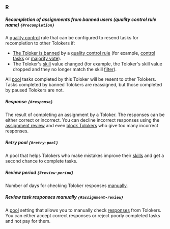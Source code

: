 ### R

##### Recompletion of assignments from banned users (quality control rule name) `{#recompletion}`
A [quality control](#quality-control) rule that can be configured to resend tasks for recompletion to other Tolokers if:

  - [The Toloker is banned](#banning-tolokers) by a [quality control rule](#quality-control-rule) (for example, [control tasks](#control-task) or [majority vote](#majority-vote)).
  - The Toloker's [skill](#skill) value changed (for example, the Toloker's skill value dropped and they no longer match the skill [filter](#filters)).

All [pool](#pool) tasks completed by this Toloker will be resent to other Tolokers. Tasks completed by banned Tolokers are reassigned, but those completed by paused Tolokers are not.

##### Response `{#response}`

The result of completing an assignment by a Toloker. The responses can be either correct or incorrect. You can decline incorrect responses using the [assignment review](#assignment-review) and even [block Tolokers](#banning-tolokers) who give too many incorrect responses.

##### Retry pool `{#retry-pool}`

A pool that helps Tolokers who make mistakes improve their [skills](#skill) and get a second chance to complete tasks.

##### Review period `{#review-period}`

Number of days for checking Toloker responses [manually](#assignment-review).

##### Review task responses manually `{#assignment-review}`

A [pool](#pool) setting that allows you to manually check [responses](#response) from Tolokers. You can either accept correct responses or reject poorly completed tasks and not pay for them.

